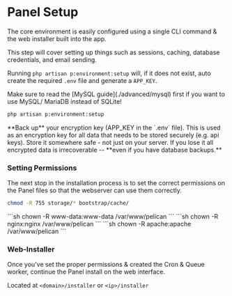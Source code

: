 
# Panel Setup

The core environment is easily configured using a single CLI command & the web installer built into the app.

This step will cover setting up things such as sessions, caching, database credentials, and email sending.

Running `php artisan p:environment:setup` will, if it does not exist, auto create the required `.env` file and generate a `APP_KEY`.

<Admonition type="info" title="Want to use MySQL/ MariaDB?">
    Make sure to read the [MySQL guide](./advanced/mysql) first if you want to use MySQL/ MariaDB instead of SQLite!
</Admonition>

```sh
php artisan p:environment:setup
```

<Admonition type="warning" title="BACK UP APP_KEY!">
    **Back up** your encryption key (APP_KEY in the `.env` file). This is used as an encryption key for all data that needs to be stored securely (e.g. api keys).
    Store it somewhere safe - not just on your server. If you lose it all encrypted data is irrecoverable -- **even if you have database backups.**
</Admonition>

### Setting Permissions

The next stop in the installation process is to set the correct permissions on the Panel files so that the webserver can
use them correctly.

```sh
chmod -R 755 storage/* bootstrap/cache/
```

<Tabs groupId="webserver">
    <TabItem value='NGINX/Apache'>
        ```sh
        chown -R www-data:www-data /var/www/pelican
        ```
    </TabItem>
    <TabItem value='Rocky Linux NGINX'>
        ```sh
        chown -R nginx:nginx /var/www/pelican
        ```
    </TabItem>
    <TabItem value='Rocky Linux Apache'>
        ```sh
        chown -R apache:apache /var/www/pelican
        ```
    </TabItem>
</Tabs>

### Web-Installer

Once you've set the proper permissions & created the Cron & Queue worker, continue the Panel install on the web interface.

Located at `<domain>/installer` or `<ip>/installer`

